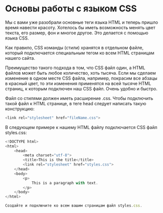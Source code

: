 # Основы работы с языком CSS

Мы с вами уже разобрали основные теги языка HTML и теперь пришло время навести красоту. Хотелось бы иметь возможность менять цвет текста, его размер, фон и многое другое. Это делается с помощью языка CSS.

Как правило, CSS команды (стили) хранятся в отдельном файле, который подключается специальным тегом ко всем HTML страницам нашего сайта.

Преимущество такого подхода в том, что CSS файл один, а HTML файлов может быть любое количество, хоть тысяча. Если мы сделаем изменение в одном месте CSS файла, например, покрасим все абзацы в красный цвет, то эти изменения применятся на всей тысяче HTML страниц, к которым подключен наш CSS файл. Очень удобно и быстро.

Файл со стилями должен иметь расширение .css. Чтобы подключить такой файл к HTML странице, в теге head следует написать такую конструкцию:

```js showLineNumbers copy 
<link rel="stylesheet" href="fileName.css">
```

В следующем примере к нашему HTML файлу подключается CSS файл styles.css:

```js showLineNumbers copy 
<!DOCTYPE html>
<html>
	<head>
		<meta charset="utf-8">
		<title>This is the title</title>
		<link rel="stylesheet" href="styles.css">
	</head>
	<body>
		<p>
			This is a paragraph with text.
		</p>
	</body>
</html>
```

```js filename="Задание №1"
Создайте и подключите ко всем вашим страницам файл styles.css.
```